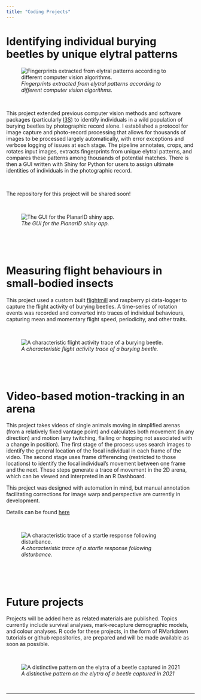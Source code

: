 ```yaml
---
title: "Coding Projects"
---
```


# Identifying individual burying beetles by unique elytral patterns

![*Fingerprints extracted from elytral patterns according to different computer vision algorithms.*](images/fingerprint_examples_white.svg)

\

This project extended previous computer vision methods and software packages (particularly [I3S](https://reijns.com/i3s/)) to identify individuals in a wild population of burying beetles by photographic record alone. I established a protocol for image capture and photo-record processing that allows for thousands of images to be processed largely automatically, with error exceptions and verbose logging of issues at each stage. The pipeline annotates, crops, and rotates input images, extracts fingerprints from unique elytral patterns, and compares these patterns among thousands of potential matches. There is then a GUI written with Shiny for Python for users to assign ultimate identities of individuals in the photographic record.

\

The repository for this project will be shared soon!

\

![*The GUI for the PlanarID shiny app.*](images/gui_example.svg)

\

\

# Measuring flight behaviours in small-bodied insects

This project used a custom built [flightmill](https://kynandelaney.github.io/practical_projects.html) and raspberry pi data-logger to capture the flight activity of burying beetles. A time-series of rotation events was recorded and converted into traces of individual behaviours, capturing mean and momentary flight speed, periodicity, and other traits. 

\

![*A characteristic flight activity trace of a burying beetle.*](images/speed_plot.svg)

\

\

# Video-based motion-tracking in an arena

This project takes videos of single animals moving in simplified arenas (from a relatively fixed vantage point) and calculates both movement (in any direction) and motion (any twitching, flailing or hopping not associated with a change in position). The first stage of the process uses search images to identify the general location of the focal individual in each frame of the video. The second stage uses frame differencing (restricted to those locations) to identify the focal individual's movement between one frame and the next. These steps generate a trace of movement in the 2D arena, which can be viewed and interpreted in an R Dashboard.

This project was designed with automation in mind, but manual annotation facilitating corrections for image warp and perspective are currently in development.

Details can be found [here](https://github.com/KynanDelaney/arena-motion-tracking)

\

![*A characteristic trace of a startle response following disturbance.*](images/movement_dashboard.bmp)

\

\

# Future projects

Projects will be added here as related materials are published. Topics currently include survival analyses, mark-recapture demographic models, and colour analyses. R code for these projects, in the form of RMarkdown tutorials or github repositories, are prepared and will be made available as soon as possible.

\

![*A distinctive pattern on the elytra of a beetle captured in 2021*](images/beetle.jpeg)

\

------